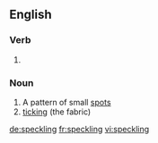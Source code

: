 ==English==

===Verb===
{{head|en}}

# {{present participle of|speckle|lang=en}}

===Noun===
{{en-noun}}

# A pattern of small [[spot]]s
# [[ticking]] (the fabric)

[[de:speckling]]
[[fr:speckling]]
[[vi:speckling]]